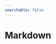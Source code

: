 ```yaml
---
searchable: false
---
```



# Markdown

<Cards>
    <Card
        icon={" 📄 "}
        title="Basics of Markdown"
        href="/-contributing/formatting/basic-markdown"
    />
    <Card
        icon={" 📄 "}
        title="Extended Markdown"
        href="/-contributing/formatting/extended-markdown"
    />
    <Card
        icon={" 📄 "}
        title="Nextra"
        href="/-contributing/formatting/nextra"
    />
</Cards>